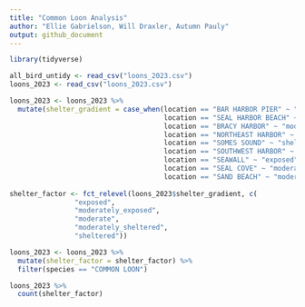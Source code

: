 ```yaml
---
title: "Common Loon Analysis"
author: "Ellie Gabrielson, Will Draxler, Autumn Pauly"
output: github_document
---
```


```r
library(tidyverse)
```

```r
all_bird_untidy <- read_csv("loons_2023.csv")
loons_2023 <- read_csv("loons_2023.csv")
```
```r
loons_2023 <- loons_2023 %>% 
  mutate(shelter_gradient = case_when(location == "BAR HARBOR PIER" ~ "exposed",
                                      location == "SEAL HARBOR BEACH" ~ "moderate",
                                      location == "BRACY HARBOR" ~ "moderate",
                                      location == "NORTHEAST HARBOR" ~ "moderately_sheltered",
                                      location == "SOMES SOUND" ~ "sheltered",
                                      location == "SOUTHWEST HARBOR" ~ "moderately_sheltered",
                                      location == "SEAWALL" ~ "exposed",
                                      location == "SEAL COVE" ~ "moderately_exposed",
                                      location == "SAND BEACH" ~ "moderately_exposed"))
  
shelter_factor <- fct_relevel(loons_2023$shelter_gradient, c(
                "exposed", 
                "moderately_exposed",
                "moderate",
                "moderately_sheltered",
                "sheltered"))

loons_2023 <- loons_2023 %>% 
  mutate(shelter_factor = shelter_factor) %>% 
  filter(species == "COMMON LOON")

loons_2023 %>% 
  count(shelter_factor)
```

